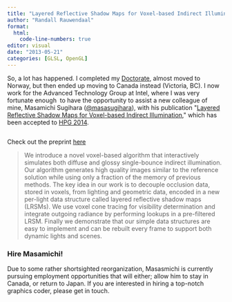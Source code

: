 ```yaml
---
title: "Layered Reflective Shadow Maps for Voxel-based Indirect Illumination"
author: "Randall Rauwendaal"
format: 
  html:
    code-line-numbers: true
editor: visual
date: "2013-05-21"
categories: [GLSL, OpenGL]
---
```

So, a lot has happened. I completed my [Doctorate](https://rauwendaal.net/phd-thesis/),
almost moved to Norway, but then ended up moving to Canada instead
(Victoria, BC). I now work for the Advanced Technology Group at Intel,
where I was very fortunate enough  to have the opportunity to assist a
new colleague of mine, Masamichi Sugihara ([\@masasugihara](https://twitter.com/masasugihara)), with his publication \"[Layered Reflective Shadow Maps for Voxel-based Indirect Illumination](https://rauwendaal.net/layered-reflective-shadow-maps-for-voxel-based-indirect-illumination/ "Layered Reflective Shadow Maps for Voxel-based Indirect Illumination"),\" which has been accepted to [HPG 2014](http://www.highperformancegraphics.org/2014/program/).

[![](https://randallr.files.wordpress.com/2014/05/layered_reflective_shadow_maps_for_voxel-based_indirect.jpg?w=705){alt=""}](https://randallr.files.wordpress.com/2014/05/layered_reflective_shadow_maps_for_voxel-based_indirect.jpg)\

Check out the preprint [here](https://software.intel.com/sites/default/files/Layered_Reflective_Shadow_Maps_for_Voxel-based_Indirect.pdf)

> We introduce a novel voxel-based algorithm that
> interactively simulates both diffuse and glossy single-bounce indirect
> illumination. Our algorithm generates high quality images similar to the
> reference solution while using only a fraction of the memory of
> previous methods. The key idea in our work is to decouple occlusion
> data, stored in voxels, from lighting and geometric data, encoded in a
> new per-light data structure called layered reflective shadow maps
> (LRSMs). We use voxel cone tracing for visibility determination and
> integrate outgoing radiance by performing lookups in a pre-filtered
> LRSM. Finally we demonstrate that our simple data structures are easy to
> implement and can be rebuilt every frame to support both dynamic lights
> and scenes.

### **Hire Masamichi!**

Due to some rather shortsighted reorganization, Masasmichi is
currently pursuing employment opportunities that will either; allow him
to stay in Canada, or return to Japan. If you are interested in hiring a
top-notch graphics coder, please get in touch.

 
